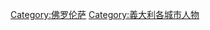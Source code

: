 {{Commonscat|People of Florence}}

[[Category:佛罗伦萨|Category:佛罗伦萨]]
[[Category:義大利各城市人物|Category:義大利各城市人物]]